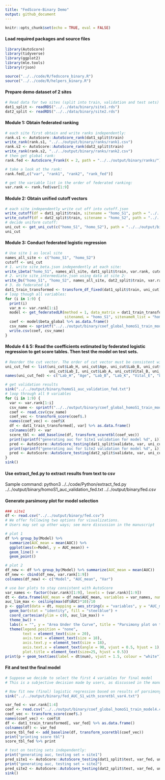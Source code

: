 ```yaml
---
title: "FedScore-Binary Demo"
output: github_document
---
```


```r
knitr::opts_chunk$set(echo = TRUE, eval = FALSE)
```

#### Load required packages and source files

```r
library(AutoScore)
library(tidyverse)
library(ggplot2)
library(mle.tools)
library(rjson)

source("../../code/R/fedscore_binary.R")
source("../../code/R/helpers_binary.R")
```

#### Prepare demo dataset of 2 sites

```r
# Read data for two sites (split into train, validation and test sets)
dat1_split <- readRDS("../../data/binary/site1.rds")
dat2_split <- readRDS("../../data/binary/site2.rds")
```

#### Module 1: Obtain federated ranking

```r
# each site first obtain and write ranks independently:
rank.s1 <- AutoScore::AutoScore_rank(dat1_split$train)
write_rank(rank.s1, "../../output/binary/ranks/rank1.csv")
rank.s2 <- AutoScore::AutoScore_rank(dat2_split$train)
write_rank(rank.s2, "../../output/binary/ranks/rank2.csv")
# then get global rank:
rank.fed <- AutoScore_Frank(K = 2, path = "../../output/binary/ranks/") # by using results generated by RF at each site

# take a look at the rank:
rank.fed[,c("var", "rank1", "rank2", "rank_fed")]

# get the variable list in the order of federated ranking:
var.rank <- rank.fed$var[1:9]
```

#### Module 2: Obtain unified cutoff vectors

```r
# each site independently write cut off into cutoff.json
write_cutoff(df = dat1_split$train, sitename = "homo_S1", path = "../../output/binary/cutoff.json")
write_cutoff(df = dat2_split$train, sitename = "homo_S2", path = "../../output/binary/cutoff.json")
# decide uniform cutoff:
uni_cut <- get_uni_cut(c("homo_S1", "homo_S2"), path = "../../output/binary/cutoff.json")
uni_cut
```

#### Module 3: Conduct federated logistic regression

```r
# Use site 1 as local site
names_all_site <- c("homo_S1", "homo_S2")
cutoff <- uni_cut
# 1. write site_beta.json independently at each site:
write_Lbeta("homo_S1", names_all_site, dat1_split$train, var.rank, cutoff) # site1
# 2. write site_intermediate.json using data at site 2:
write_Ds("homo_S1", "homo_S2", names_all_site, dat2_split$train, var.rank, cutoff)
# 3. do federated LR
dat1_train_transformed <- transform_df_fixed(dat1_split$train, uni_cut)
# loop though all variables:
for (i in 1:9) {
  print(i)
  var_m <- var.rank[1:i]
  model <- get_federatedLR(method = 1, data_matrix = dat1_train_transformed[,c("label", var_m)], 
                           sitenameL = "homo_S1", sitenameR_list = "homo_S2", modelIndex = i)
  coef <- model$beta_global %>% as.data.frame()
  csv_name <- sprintf("../../output/binary/coef_global_homoS1_train_model%d.csv", i)
  write.csv(coef, csv_name)
}
```

#### Module 4 & 5: Read the coefficients estimated by federated logistic regression to get score tables. Then test the model on test sets.

```r
# Reorder the cut vector. The order of cut vector must be consistent with the order of variable ranking
uni_cut_fed <- list(uni_cut$Lab_H, uni_cut$Age, uni_cut$Lab_B, uni_cut$Lab_K, uni_cut$Vital_E, 
                    uni_cut$Lab_I, uni_cut$Lab_A, uni_cut$Vital_B, uni_cut$Lab_M)
names(uni_cut_fed) <- c("Lab_H", "Age", "Lab_B", "Lab_K", "Vital_E", "Lab_I", "Lab_A", "Vital_B", "Lab_M")

# get validation results
sink("../../output/binary/homoS1_auc_validation_fed.txt")
# loop through all 9 variables
for (i in 1:9) {
  var <- var.rank[1:i]
  csv_name <- sprintf("../../output/binary/coef_global_homoS1_train_model%d.csv", i)
  coef <- read.csv(csv_name)
  coef_vec <- transform_score(coef$.)
  names(coef_vec) <- coef$X
  df <- dat1_train_transformed[, var] %>% as.data.frame()
  colnames(df) <- var
  score_tbl <- add_baseline(df, transform_scoretbl(coef_vec))
  print(sprintf("generating auc for Site1 validation for model %d", i))
  pred <- AutoScore::AutoScore_testing(dat1_split$validate, var, uni_cut_fed, score_tbl, threshold = "best", with_label = TRUE)
  print(sprintf("generating auc for Site2 validation for model %d", i))
  pred <- AutoScore::AutoScore_testing(dat2_split$validate, var, uni_cut_fed, score_tbl, threshold = "best", with_label = TRUE)
}
sink()
```

#### Use extract_fed.py to extract results from text to csv
Sample command: python3 ../../code/Python/extract_fed.py ../../output/binary/homoS1_auc_validation_fed.txt ../../output/binary/fed.csv

#### Generate parsimony plot for model selection

```r
### site1
df <- read.csv("../../output/binary/fed.csv")
# We offer following two options for visualizations. 
# Users may set up other ways; see more discussion in the manuscript

# plot 1
df %>% group_by(Model) %>% 
  summarize(AUC_mean = mean(AUC)) %>% 
  ggplot(aes(x=Model, y = AUC_mean)) +  
  geom_line() + 
  geom_point()

# plot 2
df_new <- df %>% group_by(Model) %>% summarize(AUC_mean = mean(AUC))
df_new <- cbind(df_new, var.rank[1:9])
colnames(df_new) <- c("Model", "AUC_mean", "Var")

# use bar plots to stay consistent with AutoScore
var_names <- factor((var.rank)[1:9], levels = (var.rank)[1:9])
dt <- data.frame(AUC_mean = df_new$AUC_mean, variables = var_names, num = 1:9)
auc_lim_max <- ceiling(max(df$AUC)*10)/10
p <- ggplot(data = dt, mapping = aes_string(x = "variables", y = "AUC_mean")) +
  geom_bar(stat = "identity", fill = "steelblue") +
  coord_cartesian(ylim = c(0, auc_lim_max)) +
  theme_bw() +
  labs(x = "", y = "Area Under the Curve", title = "Parsimony plot on the validation set") +
  theme(legend.position = "none",
        text = element_text(size = 20),
        axis.text = element_text(size = 18),
        axis.text.y = element_text(size = 18),
        axis.text.x = element_text(angle = 90, vjust = 0.5, hjust = 1),
        plot.title = element_text(size=25, hjust = 0.5))
print(p + geom_text(aes(label = dt$num), vjust = 1.5, colour = "white"))
```

#### Fit and test the final model

```r
# Suppose we decide to select the first 4 variables for final model
# This is a subjective decision made by users, as discussed in the manuscript.

# Now fit new (final) logistic regression based on results of parsimony plot
sink("../../output/binary/fed_AUC_S1_with_scoretbl_var4.txt")

var_fed <- var.rank[1:4]
coef <- read.csv("../../output/binary/coef_global_homoS1_train_model4.csv")
coef_vec <- transform_score(coef$.)
names(coef_vec) <- coef$X
df <- dat1_train_transformed[, var_fed] %>% as.data.frame()
colnames(df) <- var_fed
score_tbl_fed <- add_baseline(df, transform_scoretbl(coef_vec))
print("printing score tbl")
score_tbl_fed %>% print

# test on testing sets independently:
print("generating auc, testing set = site1")
pred_site1 <- AutoScore::AutoScore_testing(dat1_split$test, var_fed, uni_cut_fed, score_tbl_fed, threshold = "best", with_label = TRUE)
print("generating auc, testing set = site2")
pred_site2 <- AutoScore::AutoScore_testing(dat2_split$test, var_fed, uni_cut_fed, score_tbl_fed, threshold = "best", with_label = TRUE)
sink()
```

